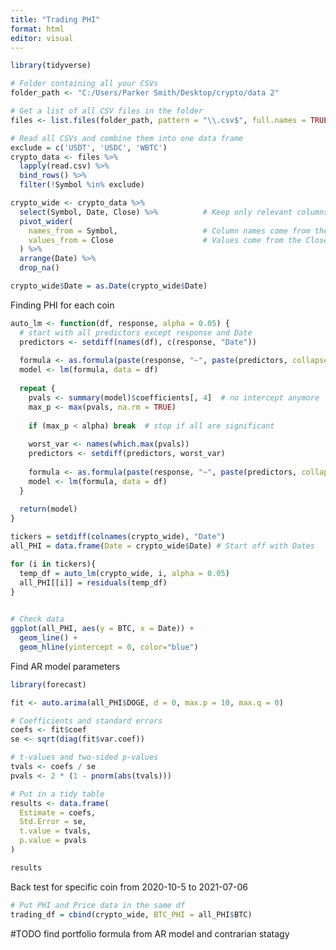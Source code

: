 ```yaml
---
title: "Trading PHI"
format: html
editor: visual
---
```



```r
library(tidyverse)
```

```r

# Folder containing all your CSVs
folder_path <- "C:/Users/Parker Smith/Desktop/crypto/data 2"

# Get a list of all CSV files in the folder
files <- list.files(folder_path, pattern = "\\.csv$", full.names = TRUE)

# Read all CSVs and combine them into one data frame
exclude = c('USDT', 'USDC', 'WBTC')
crypto_data <- files %>%
  lapply(read.csv) %>%
  bind_rows() %>% 
  filter(!Symbol %in% exclude)
```

```r
crypto_wide <- crypto_data %>%
  select(Symbol, Date, Close) %>%          # Keep only relevant columns
  pivot_wider(
    names_from = Symbol,                   # Column names come from the coin symbol
    values_from = Close                    # Values come from the Close column
  ) %>%
  arrange(Date) %>% 
  drop_na()

crypto_wide$Date = as.Date(crypto_wide$Date)
```

Finding PHI for each coin
```r
auto_lm <- function(df, response, alpha = 0.05) {
  # start with all predictors except response and Date
  predictors <- setdiff(names(df), c(response, "Date"))
  
  formula <- as.formula(paste(response, "~", paste(predictors, collapse = " + "), "+ 0"))
  model <- lm(formula, data = df)
  
  repeat {
    pvals <- summary(model)$coefficients[, 4]  # no intercept anymore
    max_p <- max(pvals, na.rm = TRUE)
    
    if (max_p < alpha) break  # stop if all are significant
    
    worst_var <- names(which.max(pvals))
    predictors <- setdiff(predictors, worst_var)
    
    formula <- as.formula(paste(response, "~", paste(predictors, collapse = " + "), "+ 0"))
    model <- lm(formula, data = df)
  }
  
  return(model)
}

tickers = setdiff(colnames(crypto_wide), "Date")
all_PHI = data.frame(Date = crypto_wide$Date) # Start off with Dates

for (i in tickers){
  temp_df = auto_lm(crypto_wide, i, alpha = 0.05)
  all_PHI[[i]] = residuals(temp_df)
}
  
```

```r
# Check data
ggplot(all_PHI, aes(y = BTC, x = Date)) +
  geom_line() +
  geom_hline(yintercept = 0, color="blue")
```


Find AR model parameters
```r
library(forecast)

fit <- auto.arima(all_PHI$DOGE, d = 0, max.p = 10, max.q = 0)

# Coefficients and standard errors
coefs <- fit$coef
se <- sqrt(diag(fit$var.coef))

# t-values and two-sided p-values
tvals <- coefs / se
pvals <- 2 * (1 - pnorm(abs(tvals)))

# Put in a tidy table
results <- data.frame(
  Estimate = coefs,
  Std.Error = se,
  t.value = tvals,
  p.value = pvals
)

results

```
Back test for specific coin from 2020-10-5 to 2021-07-06
```r
# Put PHI and Price data in the same df
trading_df = cbind(crypto_wide, BTC_PHI = all_PHI$BTC)
```

#TODO find portfolio formula from AR model and contrarian statagy










